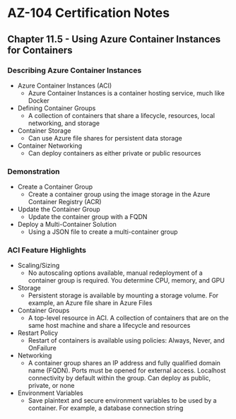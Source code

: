 # AZ-104 Certification Notes
## Chapter 11.5 - Using Azure Container Instances for Containers

### Describing Azure Container Instances
* Azure Container Instances (ACI)
	* Azure Container Instances is a container hosting service, much like Docker
* Defining Container Groups
	* A collection of containers that share a lifecycle, resources, local networking, and storage
* Container Storage
	* Can use Azure file shares for persistent data storage
* Container Networking
	* Can deploy containers as either private or public resources

### Demonstration
* Create a Container Group
	* Create a container group using the image storage in the Azure Container Registry (ACR)
* Update the Container Group
	* Update the container group with a FQDN
* Deploy a Multi-Container Solution
	* Using a JSON file to create a multi-container group

### ACI Feature Highlights
* Scaling/Sizing
	* No autoscaling options available, manual redeployment of a container group is required. You determine CPU, memory, and GPU
* Storage
	* Persistent storage is available by mounting a storage volume. For example, an Azure file share in Azure Files
* Container Groups
	* A top-level resource in ACI. A collection of containers that are on the same host machine and share a lifecycle and resources
* Restart Policy
	* Restart of containers is available using policies: Always, Never, and OnFailure
* Networking
	* A container group shares an IP address and fully qualified domain name (FQDN). Ports must be opened for external access. Localhost connectivity by default within the group. Can deploy as public, private, or none
* Environment Variables
	* Save plaintext and secure environment variables to be used by a container. For example, a database connection string 